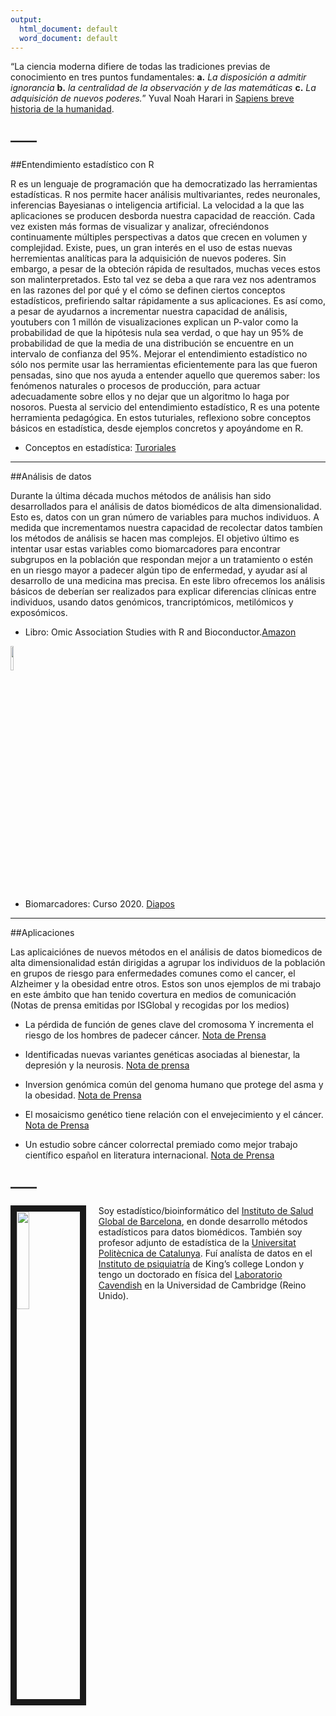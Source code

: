 ```yaml
---
output:
  html_document: default
  word_document: default
---
```

<link rel="stylesheet" href="styles.css" type="text/css">
"La ciencia moderna difiere de todas las tradiciones previas de conocimiento en tres puntos fundamentales: **a.** *La disposición a admitir ignorancia* **b.** *la centralidad de la observación y de las matemáticas* **c.** *La adquisición de nuevos poderes.*" Yuval Noah Harari in [Sapiens breve historia de la humanidad](https://www.ynharari.com/book/sapiens/). 

------
------

##Entendimiento estadístico con R

R es un lenguaje de programación que ha democratizado las herramientas estadísticas. R nos permite hacer análisis multivariantes, redes neuronales, inferencias Bayesianas o inteligencia artificial. La velocidad a la que las aplicaciones se producen desborda nuestra capacidad de reacción. Cada vez existen más formas de visualizar y analizar, ofreciéndonos continuamente múltiples perspectivas a datos que crecen en volumen y complejidad. Existe, pues, un gran interés en el uso de estas nuevas herremientas analíticas para la adquisición de nuevos poderes. Sin embargo, a pesar de la obteción rápida de resultados, muchas veces estos son malinterpretados. Esto tal vez se deba a que rara vez nos adentramos en las razones del por qué y el cómo se definen ciertos conceptos estadísticos, prefiriendo saltar rápidamente a sus aplicaciones. Es así como, a pesar de ayudarnos a incrementar nuestra capacidad de análisis, youtubers con 1 millón de visualizaciones explican un P-valor como la probabilidad de que la hipótesis nula sea verdad, o que hay un 95% de probabilidad de que la media de una distribución se encuentre en un intervalo de confianza del 95%. Mejorar el entendimiento estadístico no sólo nos permite usar las herramientas eficientemente para las que fueron pensadas, sino que nos ayuda a entender aquello que queremos saber: los fenómenos naturales o procesos de producción, para actuar adecuadamente sobre ellos y no dejar que un algoritmo lo haga por nosoros. Puesta al servicio del entendimiento estadístico, R es una potente herramienta pedagógica. En estos tuturiales, reflexiono sobre conceptos básicos en estadística, desde ejemplos concretos y apoyándome en R.                

- Conceptos en estadística: [Turoriales](https://alejandro-isglobal.github.io/teaching.html) 

------------------------------------------------------------------------------------------

##Análisis de datos

Durante la última década muchos métodos de análisis han sido desarrollados para el análisis de datos biomédicos de alta dimensionalidad. Esto es, datos con un gran número de variables para muchos individuos. A medida que incrementamos nuestra capacidad de recolectar datos tambíen los métodos de análisis se hacen mas complejos. El objetivo último es intentar usar estas variables como biomarcadores para encontrar subgrupos en la población que respondan mejor a un tratamiento o estén en un riesgo mayor a padecer algún tipo de enfermedad, y ayudar así al desarrollo de una medicina mas precisa. En este libro ofrecemos los análisis básicos de deberían ser realizados para explicar diferencias clínicas entre individuos, usando datos genómicos, trancriptómicos, metilómicos y exposómicos. 

- Libro: Omic Association Studies with R and Bioconductor.[Amazon](https://www.amazon.es/Omic-Association-Studies-R-Bioconductor/dp/1138340561) 

<img src="images/libro.jpg" style="width:10%" url="https://www.amazon.es/Omic-Association-Studies-R-Bioconductor/dp/1138340561">

- Biomarcadores: Curso 2020.  [Diapos](https://alejandro-isglobal.github.io/teaching/Biomarkers.html)

------------

##Aplicaciones

Las aplicaiciónes de nuevos métodos en el análisis de datos biomedicos de alta dimensionalidad están dirigidas a agrupar los individuos de la población en grupos de riesgo para enfermedades comunes como el cancer, el Alzheimer y la obesidad entre otros. Estos son unos ejemplos de mi trabajo en este ámbito que han tenido covertura en medios de comunicación (Notas de prensa emitidas por ISGlobal y recogidas por los medios)

- La pérdida de función de genes clave del cromosoma Y incrementa el riesgo de los hombres de padecer cáncer. [Nota de Prensa](https://www.isglobal.org/-/la-perdida-de-funcion-de-genes-clave-del-cromosoma-y-incrementa-el-riesgo-de-los-hombres-a-padecer-cancer?redirect=https%3A%2F%2Fwww.isglobal.org%2Fsearch-results%3Fp_p_id%3D3%26p_p_lifecycle%3D0%26p_p_state%3Dmaximized%26p_p_mode%3Dview%26_3_redirect%3D%252F%26_3_keywords%3Dcaceres%26_3_struts_action%3D%252Fsearch%252Fsearch&inheritRedirect=true)

- Identificadas nuevas variantes genéticas asociadas al bienestar, la depresión y la neurosis. [Nota de prensa](https://www.isglobal.org/-/-identificadas-nuevas-variantes-geneticas-asociadas-al-bienestar-la-depresion-y-la-neuros-1?redirect=https%3A%2F%2Fwww.isglobal.org%2Fsearch-results%3Fp_p_id%3D3%26p_p_lifecycle%3D0%26p_p_state%3Dmaximized%26p_p_mode%3Dview%26_3_redirect%3D%252F%26_3_keywords%3Dcaceres%26_3_struts_action%3D%252Fsearch%252Fsearch&inheritRedirect=true)

- Inversion genómica común del genoma humano que protege del asma y la obesidad. [Nota de Prensa](https://www.isglobal.org/-/researchers-at-creal-and-upf-discover-a-common-variant-in-the-human-genome-that-protects-against-asthma-and-obesity?inheritRedirect=true)

- El mosaicismo genético tiene relación con el envejecimiento y el cáncer. [Nota de Prensa](https://www.isglobal.org/-/genetic-mosaicism-is-related-to-aging-and-cancer?inheritRedirect=true)

- Un estudio sobre cáncer colorrectal premiado como mejor trabajo científico español en literatura internacional. [Nota de Prensa](https://www.isglobal.org/-/a-study-on-colorectal-cancer-honored-as-the-best-international-scientific-literature-in-spanish?inheritRedirect=true)


------
------



<img src="images/alejandro.jpg" style="width:20%; border:10px solid; margin-right: 20px" align="left">

Soy estadístico/bioinformático del [Instituto de Salud Global de Barcelona](https://www.isglobal.org/), en donde desarrollo métodos estadísticos para datos biomédicos. También soy profesor adjunto de estadística de la [Universitat Politècnica de Catalunya](https://eebe.upc.edu/es). Fuí analísta de datos en el [Instituto de psiquiatría](https://www.kcl.ac.uk/ioppn) de King’s college London y tengo un doctorado en física del [Laboratorio Cavendish](https://www.phy.cam.ac.uk/) en la Universidad de Cambridge (Reino Unido).


